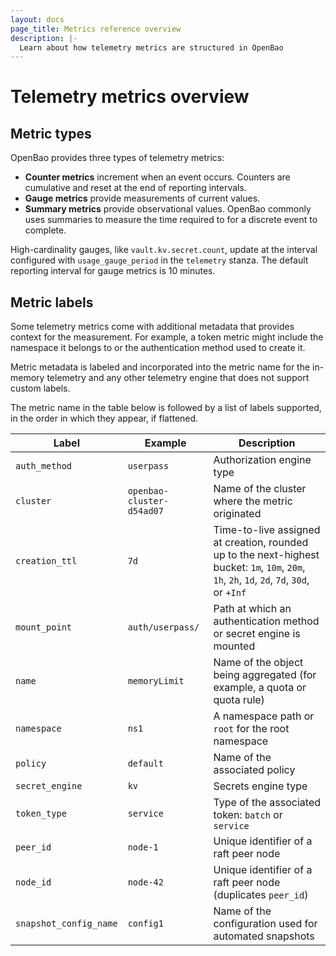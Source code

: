 ```yaml
---
layout: docs
page_title: Metrics reference overview
description: |-
  Learn about how telemetry metrics are structured in OpenBao
---
```


# Telemetry metrics overview 

## Metric types

OpenBao provides three types of telemetry metrics:

- **Counter metrics** increment when an event occurs. Counters are cumulative
  and reset at the end of reporting intervals. 
- **Gauge metrics** provide measurements of current values.
- **Summary metrics** provide observational values. OpenBao commonly uses
  summaries to measure the time required to for a discrete event to complete.

High-cardinality gauges, like `vault.kv.secret.count`, update at the interval
configured with `usage_gauge_period` in the `telemetry` stanza. The default
reporting interval for gauge metrics is 10 minutes.

## Metric labels

Some telemetry metrics come with additional metadata that provides context for
the measurement. For example, a token metric might include the namespace it
belongs to or the authentication method used to create it.

Metric metadata is labeled and incorporated into the metric name for the
in-memory telemetry and any other telemetry engine that does not support custom
labels.

The metric name in the table below is followed by a list of labels supported,
in the order in which they appear, if flattened.


| Label                  | Example                   | Description                                                                                                                                  |
|------------------------|---------------------------|----------------------------------------------------------------------------------------------------------------------------------------------|
| `auth_method`          | `userpass`                | Authorization engine type                                                                                                                    |
| `cluster`              | `openbao-cluster-d54ad07` | Name of the cluster where the metric originated                                                                                              |
| `creation_ttl`         | `7d`                      | Time-to-live assigned at creation, rounded up to the next-highest bucket: `1m`, `10m`, `20m`, `1h`, `2h`, `1d`, `2d`, `7d`, `30d`, or `+Inf` |
| `mount_point`          | `auth/userpass/`          | Path at which an authentication method or secret engine is mounted                                                                           |
| `name`                 | `memoryLimit`             | Name of the object being aggregated (for example, a quota or quota rule)                                                                     |
| `namespace`            | `ns1`                     | A namespace path or `root` for the root namespace                                                                                            |
| `policy`               | `default`                 | Name of the associated policy                                                                                                                |
| `secret_engine`        | `kv`                      | Secrets engine type                                                                                                                          |
| `token_type`           | `service`                 | Type of the associated token: `batch` or `service`                                                                                           |
| `peer_id`              | `node-1`                  | Unique identifier of a raft peer node                                                                                                        |
| `node_id`              | `node-42`                 | Unique identifier of a raft peer node (duplicates `peer_id`)                                                                                 |
| `snapshot_config_name` | `config1`                 | Name of the configuration used for automated snapshots                                                                                       |
